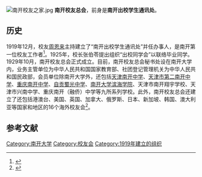[[File:南开校友之家.jpg|thumb]]
'''南开校友总会'''，前身是'''南开出校学生通讯处'''。

==历史==
1919年12月，校友[[周恩来|周恩来]]主持建立了“南开出校学生通讯处”并任办事人，是南开第一位校友工作者<ref>{{cite news|author1=徐悦|title=他从未远离——深切缅怀南开杰出校友周恩来|url=http://dangshi.people.com.cn/n1/2016/0111/c85037-28037481.html|accessdate=2016-07-26|agency=天津日报|date=2016-01-11|archive-date=2020-07-07|archive-url=https://web.archive.org/web/20200707213021/http://dangshi.people.com.cn/n1/2016/0111/c85037-28037481.html|dead-url=no}}</ref>。1925年，校长张伯苓提出组织“出校同学会”以联络毕业同学。1929年10月，南开校友总会正式成立。目前，南开校友总会秘书处设在南开大学内，业务主管单位为中华人民共和国国家教育部、社团登记管理机关为中华人民共和国民政部，会员单位除南开大学外，还包括[[天津南开中学|天津南开中学]]、[[天津市第二南开中学|天津市第二南开中学]]、[[重庆南开中学|重庆南开中学]]、[[自贡蜀光中学|自贡蜀光中学]]、[[南开大学滨海学院|南开大学滨海学院]]、天津市南开翔宇学校、天津市兴南中学、重庆南开（融侨）中学等九所系列学校。此外，南开校友总会还建立了还包括港澳台、美国、英国、加拿大、俄罗斯、日本、新加坡、韩国、澳大利亚等国家和地区的16个海外校友会<ref>{{cite web|title=南开校友总会简介|url=http://nkuaa.nankai.edu.cn/c/intros.html|website=南开校友总会网站|accessdate=2016-07-26|archive-url=https://web.archive.org/web/20160322071725/http://nkuaa.nankai.edu.cn/c/intros.html|archive-date=2016-03-22|dead-url=yes}}</ref>。

==参考文献==
{{reflist}}

{{南开系列学校}}
{{南开大学}}
[[Category:南开大学|Category:南开大学]]
[[Category:校友会|Category:校友会]]
[[Category:1919年建立的组织|Category:1919年建立的组织]]